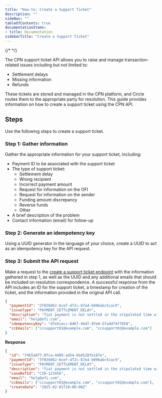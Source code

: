 ```yaml
---
title: "How-to: Create a Support Ticket"
description: ""
sideNav: ""
tableOfContents: true
documentationItems: 
- title: Documentation
sidebarTitle: "Create a Support Ticket"
---
```


{/* <!-- markdownlint-disable MD036 --> */}

The CPN support ticket API allows you to raise and manage transaction-related
issues including but not limited to:

- Settlement delays
- Missing information
- Refunds

These tickets are stored and managed in the CPN platform, and Circle routes them
to the appropriate party for resolution. This guide provides information on how
to create a support ticket using the CPN API.

## Steps

Use the following steps to create a support ticket.

### Step 1: Gather information

Gather the appropriate information for your support ticket, including:

- Payment ID to be associated with the support ticket
- The type of support ticket:
  - Settlement delay
  - Wrong recipient
  - Incorrect payment amount
  - Request for information on the OFI
  - Request for information on the sender
  - Funding amount discrepancy
  - Reverse funds
  - Other
- A brief description of the problem
- Contact information (email) for follow-up

### Step 2: Generate an idempotency key

Using a UUID generator in the language of your choice, create a UUID to act as
an idempotency key for the API request.

### Step 3: Submit the API request

Make a request to the
[create a support ticket endpoint](/api-reference/cpn/cpn-platform/create-support-ticket)
with the information gathered in step 1, as well as the UUID and any additional
emails that should be included on resolution correspondence. A successful
response from the API includes an ID for the support ticket, a timestamp for
creation of the ticket, and the information provided in the original API call.

```json JSON
{
  "paymentId": "3f020d62-6cef-4f2c-87e4-b096abc5cac9",
  "issueType": "PAYMENT_SETTLEMENT_DELAY",
  "description": "fiat payment is not settled in the stipulated time window",
  "email": "help@ofi.com",
  "idempotencyKey": "d7e5cecc-8d6f-44df-97e0-5faddf4ff858",
  "ccEmails": ["ccsupport01@example.com", "ccsupport02@example.com"]
}
```

**Response**

```json JSON
{
  "id": "f4b5a8f7-8fca-4d09-ad54-bb4528fe187e",
  "paymentId": "3f020d62-6cef-4f2c-87e4-b096abc5cac9",
  "issueType": "PAYMENT_SETTLEMENT_DELAY",
  "description": "fiat payment is not settled in the stipulated time window",
  "caseRefId": "CIR-123456",
  "email": "help@ofi.com",
  "ccEmails": ["ccsupport01@example.com", "ccsupport02@example.com"],
  "createDate": "2025-02-01T10:00:00Z"
}
```
